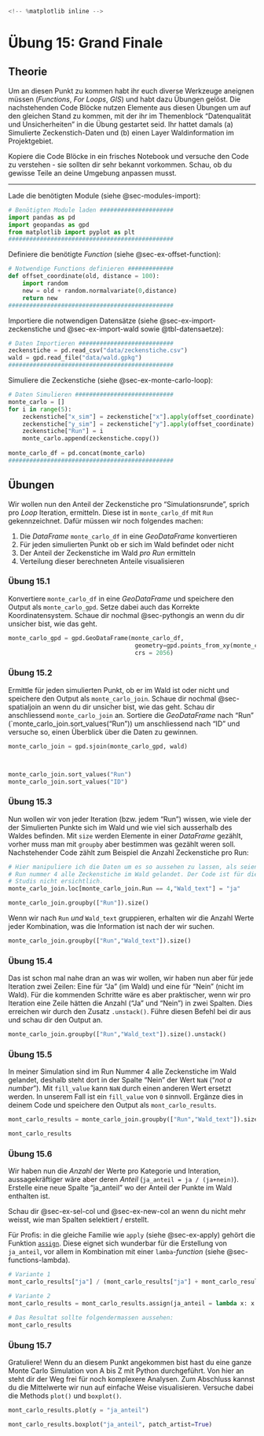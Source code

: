 

```python
<!-- %matplotlib inline -->
```

# Übung 15: Grand Finale {#sec-waldanteil}

## Theorie

Um an diesen Punkt zu kommen habt ihr euch diverse Werkzeuge aneignen müssen (*Functions*, *For Loops*, *GIS*) und habt dazu Übungen gelöst. Die nachstehenden Code Blöcke nutzen Elemente aus diesen Übungen um auf den gleichen Stand zu kommen, mit der ihr im Themenblock "Datenqualität und Unsicherheiten" in die Übung gestartet seid. Ihr hattet damals (a) Simulierte Zeckenstich-Daten und (b) einen Layer Waldinformation im Projektgebiet. 

Kopiere die Code Blöcke in ein frisches Notebook und versuche den Code zu verstehen - sie sollten dir sehr bekannt vorkommen. Schau, ob du gewisse Teile an deine Umgebung anpassen musst.

---

Lade die benötigten Module (siehe @sec-modules-import): 

```python
# Benötigten Module laden #####################
import pandas as pd
import geopandas as gpd
from matplotlib import pyplot as plt
###############################################
```

Definiere die benötigte *Function* (siehe @sec-ex-offset-function):

```python
# Notwendige Functions definieren #############
def offset_coordinate(old, distance = 100):
    import random
    new = old + random.normalvariate(0,distance)
    return new
###############################################
```

Importiere die notwendigen Datensätze (siehe @sec-ex-import-zeckenstiche und @sec-ex-import-wald sowie @tbl-datensaetze):

```python
# Daten Importieren ###########################
zeckenstiche = pd.read_csv("data/zeckenstiche.csv")
wald = gpd.read_file("data/wald.gpkg")
###############################################
```

Simuliere die Zeckenstiche (siehe @sec-ex-monte-carlo-loop):

```python
# Daten Simulieren ############################
monte_carlo = []
for i in range(5):
    zeckenstiche["x_sim"] = zeckenstiche["x"].apply(offset_coordinate)
    zeckenstiche["y_sim"] = zeckenstiche["y"].apply(offset_coordinate)
    zeckenstiche["Run"] = i
    monte_carlo.append(zeckenstiche.copy())
    
monte_carlo_df = pd.concat(monte_carlo)
###############################################
```

## Übungen

Wir wollen nun den Anteil der Zeckenstiche pro "Simulationsrunde", sprich pro *Loop* Iteration, ermitteln. Diese ist in `monte_carlo_df` mit `Run` gekennzeichnet. Dafür müssen wir noch folgendes machen:

1. Die *DataFrame* `monte_carlo_df` in eine *GeoDataFrame* konvertieren
2. Für jeden simulierten Punkt ob er sich im Wald befindet oder nicht
3. Der Anteil der Zeckenstiche im Wald *pro Run* ermitteln
4. Verteilung dieser berechneten Anteile visualisieren

### Übung 15.1  {#sec-ex-14-1}

Konvertiere `monte_carlo_df` in eine *GeoDataFrame* und speichere den Output als `monte_carlo_gpd`. Setze dabei auch das Korrekte Koordinatensystem. Schaue dir nochmal @sec-pythongis an wenn du dir unsicher bist, wie das geht.

```python
monte_carlo_gpd = gpd.GeoDataFrame(monte_carlo_df,
                                    geometry=gpd.points_from_xy(monte_carlo_df['x_sim'], monte_carlo_df['y_sim']),
                                    crs = 2056) 
```

### Übung 15.2 {#sec-ex-14-3}

Ermittle für jeden simulierten Punkt, ob er im Wald ist oder nicht und speichere den Output als `monte_carlo_join`. Schaue dir nochmal @sec-spatialjoin an wenn du dir unsicher bist, wie das geht. Schau dir anschliessend `monte_carlo_join` an. Sortiere die *GeoDataFrame* nach "Run" (`monte_carlo_join.sort_values("Run")) um anschliessend nach "ID" und versuche so, einen Überblick über die Daten zu gewinnen.

```python
monte_carlo_join = gpd.sjoin(monte_carlo_gpd, wald)
```

```python


monte_carlo_join.sort_values("Run")
monte_carlo_join.sort_values("ID")
```

### Übung 15.3 {#sec-ex-groupby}

Nun wollen wir von jeder Iteration (bzw. jedem "Run") wissen, wie viele der der Simulierten Punkte sich im Wald und wie viel sich ausserhalb des Waldes befinden. Mit `size` werden Elemente in einer *DataFrame* gezählt, vorher muss man mit `groupby` aber bestimmen was gezählt weren soll. Nachstehender Code zählt zum Beispiel die Anzahl Zeckenstiche pro Run:

```python
# Hier manipuliere ich die Daten um es so aussehen zu lassen, als seien im 
# Run nummer 4 alle Zeckenstiche im Wald gelandet. Der Code ist für die 
# Studis nicht ersichtlich.
monte_carlo_join.loc[monte_carlo_join.Run == 4,"Wald_text"] = "ja"
```

```python
monte_carlo_join.groupby(["Run"]).size()
```

Wenn wir nach `Run` *und* `Wald_text` gruppieren, erhalten wir die Anzahl Werte jeder Kombination, was die Information ist nach der wir suchen.

```python
monte_carlo_join.groupby(["Run","Wald_text"]).size() 
```

### Übung 15.4

Das ist schon mal nahe dran an was wir wollen, wir haben nun aber für jede Iteration zwei Zeilen: Eine für "Ja" (im Wald) und eine für "Nein" (nicht im Wald). Für die kommenden Schritte wäre es aber praktischer, wenn wir pro Iteration eine Zeile hätten die Anzahl ("Ja" und "Nein") in zwei Spalten. Dies erreichen wir durch den Zusatz `.unstack()`. Führe diesen Befehl bei dir aus und schau dir den Output an.

```python
monte_carlo_join.groupby(["Run","Wald_text"]).size().unstack()
```

### Übung 15.5

In meiner Simulation sind im Run Nummer 4 alle Zeckenstiche im Wald gelandet, deshalb steht dort in der Spalte "Nein" der Wert `NaN` ("*not a number*"). Mit `fill_value` kann `NaN` durch einen anderen Wert ersetzt werden. In unserem Fall ist ein `fill_value` von `0` sinnvoll. Ergänze dies in deinem Code und speichere den Output als `mont_carlo_results`.

```python
mont_carlo_results = monte_carlo_join.groupby(["Run","Wald_text"]).size().unstack(fill_value = 0)

mont_carlo_results
```

### Übung 15.6

Wir haben nun die *Anzahl* der Werte pro Kategorie und Interation, aussagekräftiger wäre aber deren *Anteil* (`ja_anteil = ja / (ja+nein)`). Erstelle eine neue Spalte "ja_anteil" wo der Anteil der Punkte im Wald enthalten ist.

:::{.callout-note collapse="true"}

Schau dir @sec-ex-sel-col und @sec-ex-new-col an wenn du nicht mehr weisst, wie man Spalten selektiert / erstellt. 

Für Profis: in die gleiche Familie wie `apply` (siehe @sec-ex-apply) gehört die Funktion [`assign`](https://pandas.pydata.org/pandas-docs/stable/reference/api/pandas.DataFrame.assign.html). Diese eignet sich wunderbar für die Erstellung von `ja_anteil`, vor allem in Kombination mit einer `lamba`-*function* (siehe @sec-functions-lambda). 

:::

```python
# Variante 1
mont_carlo_results["ja"] / (mont_carlo_results["ja"] + mont_carlo_results["nein"])

# Variante 2
mont_carlo_results = mont_carlo_results.assign(ja_anteil = lambda x: x.ja/(x.ja+x.nein))
```

```python
# Das Resultat sollte folgendermassen aussehen:
mont_carlo_results
```

### Übung 15.7

Gratuliere! Wenn du an diesem Punkt angekommen bist hast du eine ganze Monte Carlo Simulation von A bis Z mit Python durchgeführt. Von hier an steht dir der Weg frei für noch komplexere Analysen. Zum Abschluss kannst du die Mittelwerte wir nun auf einfache Weise visualisieren. Versuche dabei die Methods `plot()` und `boxplot()`.

```python
mont_carlo_results.plot(y = "ja_anteil")
```

```python
mont_carlo_results.boxplot("ja_anteil", patch_artist=True)
```

